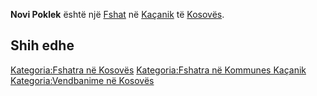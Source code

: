 {{Fshat në Kosovës
 | Emri                = Novi Poklek
| srp_N_name = Novi Poklek
| srp_N_FULL_NAME_RO = Novi Poklek
| srp_N_FULL_NAME_ND_RO = Novi Poklek
| srp_N_SORT_NAME_RG = NOVIPOKLEK
| srp_N_FULL_NAME_RG = Novi Poklek
| srp_N_FULL_NAME_ND_RG = Novi Poklek

 | Emri (Rasa dhanore) = 
 | Figura              = 
 | Shteti              = Kosovo
 | Komuna              = Kaçanik
 | Kodi postar         = 
 | Sipërfaqja          = 

 | Popullsia           = 

 | Regj. i popullsisë  = 
 | Dend. e popullsisë  = 
 | Faqja zyrtare       = 
 <!--- Koordinatat ----> 
 | Gjerësia            = 42.610556
 | Gjatësia            = 20.903611
 | Lartësia            = 
}}
'''Novi Poklek''' është një [[Fshat]] në [[Kaçanik]] të [[Kosovës]].

<!-- == Gjeografia == -->
<!-- == Historia == -->
<!-- == Demografia == -->
== Shih edhe ==
{{Komuna Kaçanik}}
{{Kosovo-Administrata-Cung}}

[[Kategoria:Fshatra në Kosovës]]
[[Kategoria:Fshatra në Kommunes Kaçanik]]
[[Kategoria:Vendbanime në Kosovës]]
